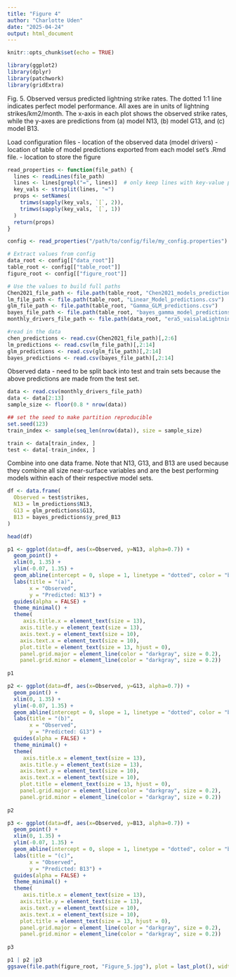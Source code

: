 ```yaml
---
title: "Figure 4"
author: "Charlotte Uden"
date: "2025-04-24"
output: html_document
---
```


```r
knitr::opts_chunk$set(echo = TRUE)
```

```r
library(ggplot2)
library(dplyr)
library(patchwork)
library(gridExtra)
```

Fig. 5. Observed versus predicted lightning strike rates. The dotted 1:1 line indicates perfect model performance. All axes are in units of lightning strikes/km2/month. The x-axis in each plot shows the observed strike rates, while the y-axes are predictions from (a) model N13, (b) model G13, and (c) model B13. 

Load configuration files
- location of the observed data (model drivers)
- location of table of model predictions exported from each model set's .Rmd file. 
- location to store the figure
```r
read_properties <- function(file_path) {
  lines <- readLines(file_path)
  lines <- lines[grepl("=", lines)]  # only keep lines with key-value pairs
  key_vals <- strsplit(lines, "=")
  props <- setNames(
    trimws(sapply(key_vals, `[`, 2)),
    trimws(sapply(key_vals, `[`, 1))
  )
  return(props)
}

config <- read_properties("/path/to/config/file/my_config.properties")  # path to your config file

# Extract values from config
data_root <- config[["data_root"]] 
table_root <- config[["table_root"]] 
figure_root <- config[["figure_root"]]

# Use the values to build full paths
Chen2021_file_path <- file.path(table_root, "Chen2021_models_predictions.csv")
lm_file_path <- file.path(table_root, "Linear_Model_predictions.csv")
glm_file_path <- file.path(table_root, "Gamma_GLM_predictions.csv")
bayes_file_path <- file.path(table_root, "bayes_gamma_model_predictions.csv")
monthly_drivers_file_path <- file.path(data_root, "era5_vaisalaLightning_monthlySummerSummaries_2005-2010_NEclip.csv")
```

```r
#read in the data
chen_predictions <- read.csv(Chen2021_file_path)[,2:6]
lm_predictions <- read.csv(lm_file_path)[,2:14]
glm_predictions <- read.csv(glm_file_path)[,2:14]
bayes_predictions <- read.csv(bayes_file_path)[,2:14]
```

Observed data - need to be split back into test and train sets because the above predictions are made from the test set. 
```r
data <- read.csv(monthly_drivers_file_path)
data <- data[2:13]
sample_size <- floor(0.8 * nrow(data))

## set the seed to make partition reproducible
set.seed(123)
train_index <- sample(seq_len(nrow(data)), size = sample_size)

train <- data[train_index, ]
test <- data[-train_index, ]

```

Combine into one data frame. Note that N13, G13, and B13 are used because they combine all size near-surface variables and are the best performing models within each of their respective model sets. 
```r
df <- data.frame(
  Observed = test$strikes,
  N13 = lm_predictions$N13,
  G13 = glm_predictions$G13,
  B13 = bayes_predictions$y_pred_B13
)

head(df)
```

```r
p1 <- ggplot(data=df, aes(x=Observed, y=N13, alpha=0.7)) +
  geom_point() +
  xlim(0, 1.35) +
  ylim(-0.07, 1.35) +
  geom_abline(intercept = 0, slope = 1, linetype = "dotted", color = "black") +
  labs(title = "(a)",
       x = "Observed",
       y = "Predicted: N13") +
  guides(alpha = FALSE) +
  theme_minimal() +
  theme(
     axis.title.x = element_text(size = 13),
    axis.title.y = element_text(size = 13),
    axis.text.y = element_text(size = 10),
    axis.text.x = element_text(size = 10),
    plot.title = element_text(size = 13, hjust = 0),
    panel.grid.major = element_line(color = "darkgray", size = 0.2), 
    panel.grid.minor = element_line(color = "darkgray", size = 0.2)) 
  
p1

```

```r
p2 <- ggplot(data=df, aes(x=Observed, y=G13, alpha=0.7)) +
  geom_point() +
  xlim(0, 1.35) +
  ylim(-0.07, 1.35) +
  geom_abline(intercept = 0, slope = 1, linetype = "dotted", color = "black") +
  labs(title = "(b)",
       x = "Observed",
       y = "Predicted: G13") +
  guides(alpha = FALSE) +
  theme_minimal() +
  theme(
     axis.title.x = element_text(size = 13),
    axis.title.y = element_text(size = 13),
    axis.text.y = element_text(size = 10),
    axis.text.x = element_text(size = 10),
    plot.title = element_text(size = 13, hjust = 0),
    panel.grid.major = element_line(color = "darkgray", size = 0.2), 
    panel.grid.minor = element_line(color = "darkgray", size = 0.2)) 
  
p2

```

```r
p3 <- ggplot(data=df, aes(x=Observed, y=B13, alpha=0.7)) +
  geom_point() +
  xlim(0, 1.35) +
  ylim(-0.07, 1.35) +
  geom_abline(intercept = 0, slope = 1, linetype = "dotted", color = "black") +
  labs(title = "(c)",
       x = "Observed",
       y = "Predicted: B13") +
  guides(alpha = FALSE) +
  theme_minimal() +
  theme(
     axis.title.x = element_text(size = 13),
    axis.title.y = element_text(size = 13),
    axis.text.y = element_text(size = 10),
    axis.text.x = element_text(size = 10),
    plot.title = element_text(size = 13, hjust = 0),
    panel.grid.major = element_line(color = "darkgray", size = 0.2), 
    panel.grid.minor = element_line(color = "darkgray", size = 0.2)) 
  
p3

```

```r
p1 | p2 |p3
ggsave(file.path(figure_root, "Figure_5.jpg"), plot = last_plot(), width = 12, height = 4, dpi = 750)
```
